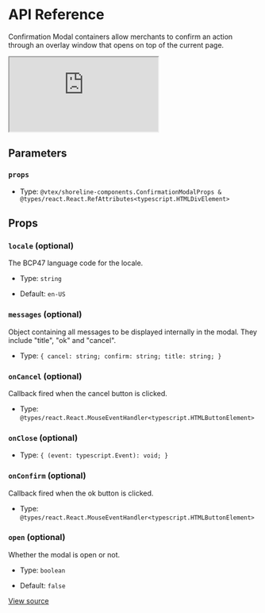 # API Reference

Confirmation Modal containers allow merchants to confirm an action through an overlay window that opens on top of the current page.

<iframe src="https://620e870c28c4ae003a705d42-gibzefsjou.chromatic.com/?path=/story/components-confirmation-modal--play&full=1&shortcuts=false&singleStory=true" 
    style={{"width":"100%","height":600,"border":0,"borderRadius":4}}></iframe>

## Parameters

### `props`

- Type: `@vtex/shoreline-components.ConfirmationModalProps & @types/react.React.RefAttributes<typescript.HTMLDivElement>`

## Props

### `locale` (optional)

The BCP47 language code for the locale.

- Type: `string`

- Default: `en-US`

### `messages` (optional)

Object containing all messages to be displayed internally in the modal. They include "title", "ok" and "cancel".

- Type: `{ cancel: string; confirm: string; title: string; }`

### `onCancel` (optional)

Callback fired when the cancel button is clicked.

- Type: `@types/react.React.MouseEventHandler<typescript.HTMLButtonElement>`

### `onClose` (optional)

- Type: `{ (event: typescript.Event): void; }`

### `onConfirm` (optional)

Callback fired when the ok button is clicked.

- Type: `@types/react.React.MouseEventHandler<typescript.HTMLButtonElement>`

### `open` (optional)

Whether the modal is open or not.

- Type: `boolean`

- Default: `false`

[View source](https://github.com/vtex/shoreline/blob/03f04776c/packages/components/src/confirmation-modal/confirmation-modal.tsx#L40)
